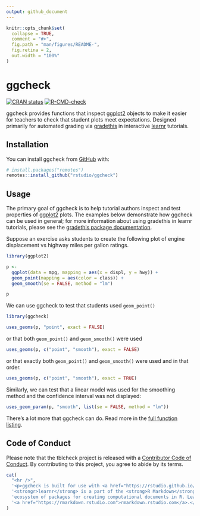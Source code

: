 ```yaml
---
output: github_document
---
```


<!-- README.md is generated from README.Rmd. Please edit that file -->

```r
knitr::opts_chunk$set(
  collapse = TRUE,
  comment = "#>",
  fig.path = "man/figures/README-",
  fig.retina = 2,
  out.width = "100%"
)
```

# ggcheck

<!-- badges: start -->
[![CRAN status](https://www.r-pkg.org/badges/version/ggcheck)](https://CRAN.R-project.org/package=ggcheck)
[![R-CMD-check](https://github.com/rstudio/ggcheck/workflows/R-CMD-check/badge.svg)](https://github.com/rstudio/ggcheck/actions)
<!-- [![](http://cranlogs.r-pkg.org/badges/last-month/ggcheck?color=blue)](https://cran.r-project.org/package=ggcheck) -->
<!-- badges: end -->

ggcheck provides functions that inspect [ggplot2] objects to make it easier for teachers to check that student plots meet expectations. Designed primarily for automated grading via [gradethis] in interactive [learnr] tutorials.

## Installation

You can install ggcheck from [GitHub][gh-ggcheck] with:

``` r
# install.packages("remotes")
remotes::install_github("rstudio/ggcheck")
```

## Usage

The primary goal of ggcheck is to help tutorial authors inspect and test properties of [ggplot2] plots.
The examples below demonstrate how ggcheck can be used in general;
for more information about using gradethis in learnr tutorials,
please see the [gradethis package documentation](https://pkgs.rstudio.com/gradethis/).

Suppose an exercise asks students to create the following plot
of engine displacement vs highway miles per gallon ratings.

```r
library(ggplot2)

p <-
  ggplot(data = mpg, mapping = aes(x = displ, y = hwy)) +
  geom_point(mapping = aes(color = class)) +
  geom_smooth(se = FALSE, method = "lm")

p
```

We can use ggcheck to test that students used `geom_point()`

```r
library(ggcheck)

uses_geoms(p, "point", exact = FALSE)
```

or that both `geom_point()` and `geom_smooth()` were used

```r
uses_geoms(p, c("point", "smooth"), exact = FALSE)
```

or that exactly both `geom_point()` and `geom_smooth()` were used and in that order.

```r
uses_geoms(p, c("point", "smooth"), exact = TRUE)
```

Similarly, we can test that a linear model was used for the smoothing method
and the confidence interval was not displayed:

```r
uses_geom_param(p, "smooth", list(se = FALSE, method = "lm"))
```

There's a lot more that ggcheck can do.
Read more in the [full function listing](https://rstudio.github.io/ggcheck/).

## Code of Conduct
  
Please note that the tblcheck project is released with a [Contributor Code of Conduct](https://contributor-covenant.org/version/2/0/CODE_OF_CONDUCT.html). By contributing to this project, you agree to abide by its terms.


<!-- hide content on pkgdown, shown on GitHub -->
<style>.container.template-home { display: none; }</style>
<div class="footer">

```r
cat(
  "<hr />",
  '<p>ggcheck is built for use with <a href="https://rstudio.github.io/learnr/">learnr</a> interactive tutorials.',
  '<strongr>learnr</strong> is a part of the <strong>R Markdown</strong>',
  'ecosystem of packages for creating computational documents in R. Learn more at',
  '<a href="https://rmarkdown.rstudio.com">rmarkdown.rstudio.com</a>.</p>'
)
```

</div>

[gh-ggcheck]: https://github.com/rstudio/ggcheck
[ggplot2]: https://ggplot2.tidyverse.org
[gradethis]: https://pkgs.rstudio.com/gradethis
[learnr]: https://rstudio.github.io/learnr/

